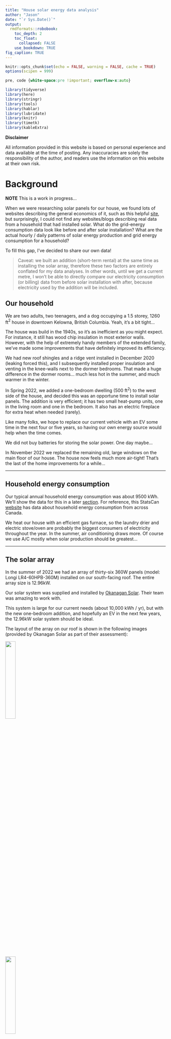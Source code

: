 ```yaml
---
title: "House solar energy data analysis"
author: "Jason"
date: "`r Sys.Date()`"
output: 
  rmdformats::robobook:
    toc_depth: 2
    toc_float: 
      collapsed: FALSE
    use_bookdown: TRUE
fig_caption: TRUE
---
```


```r
knitr::opts_chunk$set(echo = FALSE, warning = FALSE, cache = TRUE)
options(scipen = 999)
```

```css
pre, code {white-space:pre !important; overflow-x:auto}
```

```r
library(tidyverse)
library(here)
library(stringr)
library(tools)
library(hablar)
library(lubridate)
library(knitr)
library(timetk)
library(kableExtra)
```

**Disclaimer** 

All information provided in this website is based on personal experience and data available at the time of posting.  Any inaccuracies are solely the responsibility of the author, and readers use the information on this website at their own risk.

# Background

**NOTE** This is a work in progress...

When we were researching solar panels for our house, we found lots of websites describing the general economics of it, such as this helpful [site](https://ca.renogy.com/blog/what-is-the-average-solar-panels-roi-in-canada/), but surprisingly, I could not find any websites/blogs describing real data from a household that had installed solar.  What do the grid-energy consumption data look like before and after solar installation?  What are the actual hourly / daily patterns of solar energy production and grid energy consumption for a household? 

To fill this gap, I've decided to share our own data!  

>Caveat: we built an addition (short-term rental) at the same time as installing the solar array, therefore these two factors are entirely conflated for my data analyses.  In other words, until we get a current metre, I won't be able to directly compare our electricity consumption (or billing) data from before solar installation with after, because electricity used by the addition will be included.  

## Our household

We are two adults, two teenagers, and a dog occupying a 1.5 storey, 1260 ft$^{2}$ house in downtown Kelowna, British Columbia.  Yeah, it's a bit tight... 

The house was build in the 1940s, so it's as inefficient as you might expect. For instance, it still has wood chip insulation in most exterior walls. However, with the help of extremely handy members of the extended family, we've made some improvements that have definitely improved its efficiency.

We had new roof shingles and a ridge vent installed in December 2020 (leaking forced this), and I subsequently installed proper insulation and venting in the knee-walls next to the dormer bedrooms. That made a huge difference in the dormer rooms... much less hot in the summer, and much warmer in the winter.  

In Spring 2022, we added a one-bedroom dwelling (500 ft$^{2}$) to the west side of the house, and decided this was an opportune time to install solar panels. The addition is very efficient; it has two small heat-pump units, one in the living room and one in the bedroom.  It also has an electric fireplace for extra heat when needed (rarely).  

Like many folks, we hope to replace our current vehicle with an EV some time in the next four or five years, so having our own energy source would help when the time comes.  

We did not buy batteries for storing the solar power.  One day maybe...

In November 2022 we replaced the remaining old, large windows on the main floor of our house.  The house now feels much more air-tight!  That's the last of the home improvements for a while...

* * *

## Household energy consumption 

Our typical annual household energy consumption was about 9500 kWh. We'll show the data for this in a later [section](#hist_consumption).  For reference, this StatsCan [website](https://www150.statcan.gc.ca/t1/tbl1/en/tv.action?pid=2510006201&pickMembers%5B0%5D=1.1&pickMembers%5B1%5D=3.2&cubeTimeFrame.startYear=2017&cubeTimeFrame.endYear=2019&referencePeriods=20170101%2C20190101) has data about household energy consumption from across Canada.

We heat our house with an efficient gas furnace, so the laundry drier and electric stove/oven are probably the biggest consumers of electricity throughout the year. In the summer, air conditioning draws more. Of course we use A/C mostly when solar production should be greatest...  

* * *

## The solar array

In the summer of 2022 we had an array of thirty-six 360W panels (model: Longi LR4-60HPB-360M) installed on our south-facing roof. The entire array size is 12.96kW. 

Our solar system was supplied and installed by [Okanagan Solar](https://www.oksolarhomes.com).  Their team was amazing to work with.  

This system is large for our current needs (about 10,000 kWh / yr), but with the new one-bedroom addition, and hopefully an EV in the next few years, the 12.96kW solar system should be ideal.  

The layout of the array on our roof is shown in the following images (provided by Okanagan Solar as part of their assessment):  

![](./images/overhead_panels.png){width=25%}  

![](./images/angle_panels.png){width=25%}  

Note that the flatter part of the roof extends over our patio.  

An added benefit of covering the south-facing roof with solar panels: the kids' dormer bedrooms are even cooler in the summer, because the panels are intercepting the energy before they hit the roof tiles. 

## Installation cost

The array with installation, including some angled mounting brackets for our flatter roof, cost just under `$25K`. This does not include the extra electrical upgrades we needed, which we were going to have to do anyways for the addition and for accommodating a future EV charger.  These upgrades included a new 200A panel, and a new meter with a new location on our lot.  These latter upgrades cost us about `$8K`, including electricity hookup etc...

OK Solar led us through the Energy Audit process, which ultimately got us the full `$5K` rebate from the federal green homes initiative, plus the `$600` for the audit activities themselves.  

So, for the solar array installation, the net cost was under `$20K` after rebates, but not including electrical upgrades.

* * *

## Electricity supplier

Fortis BC is our electricity provider, and like most places in North America, we don't have a choice about who we purchase electricity from.

As described at their [website](https://www.fortisbc.com/about-us/corporate-information/regulatory-affairs/our-electricity-utility/electric-bcuc-submissions/electricity-rates), Fortis bills customers bi-monthly, as of 2023, they charge at a fixed rate of **\$0.13266 per kWh**, which increased to **\$0.1416013** in 2024, and **\$0.1496** in January 2025.

Be sure to consult their website to keep track of any updates to rates.  

**Net metering** 

Fortis BC has a [net metering program](https://www.fortisbc.com/services/electricity-services/generating-your-own-electricity/net-metering), in which any energy produced by the solar array that is not used immediately on site is put back into the grid, and Fortis keeps track of this and "banks" the kWh on the account. In theory, Fortis then uses these banked amounts against future bills.   

Their [website explains what a net-metering bill looks like](https://www.fortisbc.com/services/electricity-services/generating-your-own-electricity/net-metering/understanding-your-net-metering-electricity-bill#item5).  

If we happen to have anything left in our "bank" at the end of each March, then our account will get credited at a rate equivalent to what Fortis pays their providers. This should be close to ~~\$0.10 / kWh~~ (actually, it's only \$0.05374 / kWh, based on the [Rate Schedule 3808 Tranche 1 Energy Price](https://www.bchydro.com/content/dam/BCHydro/customer-portal/documents/corporate/tariff-filings/electric-tariff/bchydro-electric-tariff.pdf) that BC Hydro charges Fortis). We don't know what the rate will be in 2025.

* * *

# Consumption and Production Data

We officially started producing solar power on July 8, 2022, and net metering started on July 15, 2022.  So, between July 8 and July 15, the grid benefited from our solar output! 

## Solar energy production data

I have another [script](https://github.com/pitherj/home_solar/blob/main/scripts/wrangle_solar_data.Rmd) that imports the raw solar energy data files, downloaded from the [AP Systems website](https://www.apsystemsema.com), and wrangles them into an appropriate format.

```r
solar.data <- readr::read_csv("./outdata/solar_data.csv", show_col_types = FALSE)
```

Here's what the first few rows of the resulting data table looks like:

```r
solar.data
```

Let's visualize the data to check for errors:

```r

solar.data %>%
  ggplot(aes(x = date, y = kWh)) +
  geom_line(colour = "darkgrey") +
  labs(x = "Date", y = "kWh") +
  #  scale_x_date(date_breaks="1 month", date_labels="%b") +
  theme_bw()
```

Ah, we see a strange data point... investigating, this is a morning when I took the datalogger offline. The system automatically sums up the total kWh produced over the time period that it was offline.

```r
solar.data %>%
  filter(kWh > 30)
```

So for that day (August 30, 2022), we won't be able to use the hourly data for analysis.

But we can sum up the total kWh by day, and plot:

```r

solar.data %>%
  group_by(day) %>%
  summarise(total = sum(kWh, na.rm = TRUE)) %>%
  ggplot(aes(x = day, y = total)) +
  geom_line(colour = "darkgrey") +
  geom_point(shape = 1) +
    scale_x_date(date_breaks="4 month", date_labels="%b %y") +
  labs(x = "Date", y = "Daily solar energy production (kWh)") +
  ylim(0, 90)  +
  theme(axis.text.x = element_text(angle = 90, vjust = 0.5, hjust=1)) 
  #theme_bw()
```

And FYI, in 2022 Kelowna got an early start to winter... beginning of November saw more than 30cm of snow fall, and it STAYED!  Which meant that the solar panels were covered for the better part of 5 days.  I then cleared off a few of them (the steeper angled ones), and we saw a wee bit of sun.  However, from November through February each year, Kelowna tends to be very grey... the clouds settle in the valley and just stay here. But it's often sunny at higher elevation.  

* * *

## Grid energy consumption data

Another [script](https://github.com/pitherj/home_solar/blob/main/scripts/wrangle_electricity_data.Rmd) imports the raw Fortis energy consumption data for our account, downloaded from the FortisBC [website](www.fortisbc.com), and wrangles them into an appropriate format.  

Annoyingly, these data downloaded from the Fortis portal do not necessarily line up with what Fortis actually uses for billing calculations; this is because they rely on our meter to communicate with them, which doesn't always happen, in which case they estimate consumption for billing.

```r
consumption.data <- readr::read_csv("./outdata/fortis_data.csv", show_col_types = FALSE)
```

I was able to get hourly data going back to January 1, 2019.

```r
historical.data <- readr::read_csv(here::here("outdata", "fortis_historical_data.csv"), show_col_types = FALSE)
# bind
consumption.data <- dplyr::bind_rows(historical.data, consumption.data)
consumption.data <- consumption.data %>% rename(kw_solar_to_grid = kw_returned, kw_fortis_from_grid = kw_consumed)
```

Let's first look at last summer's data (2022), staring June 1st:

```r
consumption.data
```

Let's visualize the data to check for errors, first limiting the date to June 1 2022 and after:

```r

consumption.data %>%
  filter(!is.na(kw_fortis_from_grid), day > "2022-06-1") %>%
  ggplot(aes(x = day, y = kw_fortis_from_grid)) +
  geom_line(colour = "darkgrey") +
    scale_x_date(date_breaks="4 month", date_labels="%b %y") +
  labs(x = "Date", y = "Hourly energy consumption from grid (kWh)")  +
  theme(axis.text.x = element_text(angle = 90, vjust = 0.5, hjust=1)) 
  #theme_bw()
```

hmm, that's messy...  

Let's sum up the total kWh consumed by day, and visualize:

```r

consumption.data %>%
  filter(day > "2022-06-1") %>%
  group_by(day) %>%
  summarise(total_consumed = sum(kw_fortis_from_grid)) %>%
  ggplot(aes(x = day, y = total_consumed)) +
  geom_line(colour = "darkgrey") +
  geom_point(shape = 1) +
  lims(y = c(0,90)) +
  scale_x_date(date_breaks="4 month", date_labels="%b %y") +
  labs(x = "Date", y = "Daily energy consumption from grid (kWh)")  +
  theme(axis.text.x = element_text(angle = 90, vjust = 0.5, hjust=1)) 
  #theme_bw()
```

Note that the low consumption in June 2022 is due to data gaps, which are a mystery to Fortis. 

The substantial increase in energy consumption in November 2022 was from the combination of early winter/snow/cloud in Kelowna, and 3 weeks with our wonderfully handy in-laws living with us to do renos at our house.  So, over the first 3 weeks of November 2022, we were using more electricity than usual, and we had little sun for solar energy production. 

And in June 2024 we purchased a 2019 Chevy Bolt, so started charging this EV at home regularly.

Let's combine the data into one plot.

```r
if(max(consumption.data$day) <= max(solar.data$day)) {
all_data <- left_join(consumption.data, solar.data, by = c("day", "hour")) } else {
  all_data <- left_join(solar.data, consumption.data,by = c("day", "hour"))
}
```

```r

all_data %>%
    filter(day > "2022-06-1") %>%
  group_by(day) %>%
  summarise(total_consumed = sum(kw_fortis_from_grid, na.rm = TRUE),
            total_produced = sum(kWh, na.rm = TRUE),
            total_returned = kWh - kw_fortis_from_grid) %>%
  ggplot() +
  geom_line(aes(x = day, y = total_consumed), colour = "firebrick") +
  geom_point(aes(x = day, y = total_consumed), shape = 1, colour = "firebrick") +
  geom_line(aes(x = day, y = total_produced), colour = "blue") +
  geom_point(aes(x = day, y = total_produced), colour = "blue", shape = 1) +
  scale_x_date(date_breaks="4 month", date_labels="%b %y") +
    lims(y = c(0,90)) +
  labs(x = "Date", y = "Energy (kWh)") +
  theme(axis.text.x = element_text(angle = 90, vjust = 0.5, hjust=1)) 
  #theme_bw()
```
Lots more consumption with the addition of our EV... but boy are we saving money and emissions on gas!

* * *

## Historical data

Let's have a look at historical data for comparison

```r

consumption.data %>%
  #filter(day > "2022-06-1") %>%
  group_by(day) %>%
  summarise(total_consumed = sum(kw_fortis_from_grid)) %>%
  ggplot(aes(x = day, y = total_consumed)) +
  geom_line(colour = "darkgrey") +
  geom_point(shape = 1) +
  lims(y = c(0,90)) +
  scale_x_date(date_breaks="4 month", date_labels="%b %y") +
  labs(x = "Date", y = "Daily energy consumption from grid (kWh)") +
  theme(axis.text.x = element_text(angle = 90, vjust = 0.5, hjust=1)) 
  #theme_bw()
```


* * *

## Average annual consumption {#hist_consumption}

We have historical consumption data dating back to January 1st 2019.  So let's calculate annual consumption for the years since then, using the calendar year as the timeframe:

```r
annual_hist_cons <- consumption.data %>%
  mutate(year = lubridate::year(day)) %>%
  group_by(year) %>%
  summarise(tot_kWh_used = sum(kw_fortis_from_grid, na.rm = TRUE))
```

```r
kbl(annual_hist_cons, caption = "Historical annual (calendar year) electricity consumption.", 
    booktabs = TRUE, digits = c(0, 0)) %>% 
  kable_styling(latex_options = c("scale_down", "hold_position"), position = "center")
```

Averaging consumption for 2019 through 2021, `r round(mean(annual_hist_cons$tot_kWh_used[1:3]), 0)` kWh was our typical annual electricity consumption, which is a bit lower than average household consumption [across the country](https://www150.statcan.gc.ca/t1/tbl1/en/tv.action?pid=2510006201&pickMembers%5B0%5D=1.1&pickMembers%5B1%5D=3.2&cubeTimeFrame.startYear=2017&cubeTimeFrame.endYear=2019&referencePeriods=20170101%2C20190101).


* * *

## Calculate total production and consumption {#production}

Let's do some calculations on the hourly data.  Have a look a the data to start, taking a sample of records from July 28th, 2022:

```r
all_data <- all_data %>% rename(kw_solar_gross_produced = kWh)
all_data %>%
  filter(day > ymd("2022-07-28") & day <= ymd("2022-07-29") & hour > 5 & hour < 22) %>% 
  select(!date)
```

Aside from the obvious ones (day, hour, date) we have the following fields: 

* `kw_solar_to_grid` is the kWh from our solar system that we fed to the grid (data from Fortis). 
* `kw_fortis_from_grid` is the kWh that fortis logged as energy provided to us from the grid (data from Fortis). 
* `kw_solar_gross_produced` is the gross kWh produced by our solar system (data from the system). 

Focusing on the 14th hour record (2pm), we see that we produced 8.75 kWh of solar energy, and of that, 5.52 went to the grid. However, we also used 0.007 kWh of energy from the grid.  This means that at some specific time in that hour we weren't producing enough solar energy to cover the needs of our house... perhaps a cloud diminished solar production for 10-15 minutes, and during that time we needed to pull power from the grid.  

> It's important to note that the data from the solar array and the data from Fortis may not actually be temporally aligned perfectly. For instance, for the hour between 10am and 11am on a given day, the data associated with the solar array may actually be temporally offset from the data associated with Fortis.  This will likely be a source of error / uncertainty.

Let's calculate the energy that we consumed directly from our solar, and we'll call this `kw_consumed_from_solar`.

This is calculated as the gross solar produced (`kw_solar_gross_produced`) minus the energy returned to the grid (`kw_solar_to_grid`).

We'll then calculate the total energy consumed (`tot_kw_consumed`), which equals `kw_consumed_from_solar` plus `kw_fortis_from_grid`.

```r
all_data <- all_data %>%
  replace_na(list(kw_solar_gross_produced = 0)) %>%
  mutate(kw_consumed_from_solar = kw_solar_gross_produced - kw_solar_to_grid,
         tot_kw_consumed = kw_consumed_from_solar + kw_fortis_from_grid) 
```

```r
all_data %>%
  filter(day > ymd("2022-07-28") & day <= ymd("2022-07-29") & hour > 5 & hour < 22)
```

Next we'll calculate some summary statistics...

* * *

## Summary data

From July 8th 2022 to `r max(all_data$day)` (last day of data), let's calculate how much: 

* total energy consumed from grid (`total_kw_fortis_from_grid`)
* total solar energy returned to grid (`total_kw_solar_to_grid`)
* gross solar energy we've produced (`total_kw_solar_gross_produced`)
* solar energy used directly in house (`total_kw_solar_used`)
* total energy consumed (sum of energy from Fortis and from solar) (`total_kw_consumed`)

```r
begin.tot <- all_data %>%
  filter(day >= ymd("2022-07-08")) %>%
  summarise(total_kw_fortis_from_grid  = sum(kw_fortis_from_grid, na.rm = TRUE),
            total_kw_solar_to_grid = sum(kw_solar_to_grid, na.rm = TRUE),
            total_kw_solar_gross_produced = sum(kw_solar_gross_produced, na.rm = TRUE),
            total_kw_solar_used = sum(kw_consumed_from_solar, na.rm = TRUE),
            total_kw_consumed = sum(kw_fortis_from_grid, na.rm = TRUE) + sum(kw_consumed_from_solar, na.rm = TRUE))
```

```r
kbl(t(begin.tot), caption = "Summary of energy production and consumption from July 8 2022 onward.", 
    booktabs = TRUE, digits = c(2), col.names = "kWh") %>% 
  kable_styling(latex_options = c("scale_down", "hold_position"), position = "center")
```

Do the same for when we started net metering (July 15)

```r
begin.tot2 <- all_data %>%
  filter(day >= ymd("2022-07-15")) %>%
  summarise(total_kw_fortis_from_grid  = sum(kw_fortis_from_grid, na.rm = TRUE),
            total_kw_solar_to_grid = sum(kw_solar_to_grid, na.rm = TRUE),
            total_kw_solar_gross_produced = sum(kw_solar_gross_produced, na.rm = TRUE),
            total_kw_solar_used = sum(kw_consumed_from_solar, na.rm = TRUE),
            total_kw_consumed = sum(kw_fortis_from_grid, na.rm = TRUE) + sum(kw_consumed_from_solar, na.rm = TRUE))
```

```r
kbl(t(begin.tot2), caption = "Summary of energy production and consumption from July 15 2022 onward.", 
    booktabs = TRUE, digits = c(2), col.names = c("kWh")) %>% 
  kable_styling(latex_options = c("scale_down", "hold_position"), position = "left")
```


Now do for one full year of data, December 16 2022 through December 15, 2023 inclusive.

```r
year.tot <- all_data %>%
  filter(day >= ymd("2022-12-16") & day <= ymd("2023-12-15")) %>%
  summarise(total_kw_fortis_from_grid  = sum(kw_fortis_from_grid, na.rm = TRUE),
            total_kw_solar_to_grid = sum(kw_solar_to_grid, na.rm = TRUE),
            total_kw_solar_gross_produced = sum(kw_solar_gross_produced, na.rm = TRUE),
            total_kw_solar_used = sum(kw_consumed_from_solar, na.rm = TRUE),
            total_kw_consumed = sum(kw_fortis_from_grid, na.rm = TRUE) + sum(kw_consumed_from_solar, na.rm = TRUE))
```

```r
kbl(t(year.tot), caption = "Summary of energy production and consumption from December 16 2022 through December 15, 2023.", 
    booktabs = TRUE, digits = c(2), col.names = "kWh") %>% 
  kable_styling(latex_options = c("scale_down", "hold_position"), position = "center")
```

So over our previous full year, we produced `r year.tot$total_kw_solar_gross_produced` kWh of energy, and consumed `r year.tot$total_kw_consumed` kWh.  We thus produced an excess of `r year.tot$total_kw_solar_gross_produced - year.tot$total_kw_consumed` kWh.  

* * *

# Electric Vehicle in 2024

In June 2024 we got a 2019 Chevy Bolt (battery replaced in 2021), and we installed a charger that was operational in July 2024. So, this represents a new draw of electricity.

In this figure we saw earlier, we can see this new electricity usage:

```r

consumption.data %>%
  filter(day > "2022-06-1") %>%
  group_by(day) %>%
  summarise(total_consumed = sum(kw_fortis_from_grid)) %>%
  ggplot(aes(x = day, y = total_consumed)) +
  geom_line(colour = "darkgrey") +
  geom_point(shape = 1) +
  lims(y = c(0,90)) +
  scale_x_date(date_breaks="4 month", date_labels="%b %y") +
  labs(x = "Date", y = "Daily energy consumption from grid (kWh)")  +
  theme(axis.text.x = element_text(angle = 90, vjust = 0.5, hjust=1)) 
  #theme_bw()
```

* * *

# 2024 usage

Evaluate usage for December 16, 2023 through December 15 2024:

```r
year2023_24.tot <- all_data %>%
  filter(day >= ymd("2023-12-16") & day <= ymd("2024-12-15")) %>%
  summarise(total_kw_fortis_from_grid  = sum(kw_fortis_from_grid, na.rm = TRUE),
            total_kw_solar_to_grid = sum(kw_solar_to_grid, na.rm = TRUE),
            total_kw_solar_gross_produced = sum(kw_solar_gross_produced, na.rm = TRUE),
            total_kw_solar_used = sum(kw_consumed_from_solar, na.rm = TRUE),
            total_kw_consumed = sum(kw_fortis_from_grid, na.rm = TRUE) + sum(kw_consumed_from_solar, na.rm = TRUE))
```

```r
kbl(t(year2023_24.tot), caption = "Summary of energy production and consumption from December 16 2022 through December 15, 2023.", 
    booktabs = TRUE, digits = c(2), col.names = "kWh") %>% 
  kable_styling(latex_options = c("scale_down", "hold_position"), position = "center")
```

So over our last full calendar year, we produced `r year2023_24.tot$total_kw_solar_gross_produced` kWh of energy, and consumed `r year2023_24.tot$total_kw_consumed` kWh.  We thus produced an excess of `r year2023_24.tot$total_kw_solar_gross_produced - year2023_24.tot$total_kw_consumed` kWh.   


* * *

# Check bill and net metering numbers

A reminder of the amounts for the total period, July 15, 2022 through `r max(all_data$day)` (last day of data):

```r
final_summary <- all_data %>%
  filter(day >= ymd("2022-07-15") & day <= max(all_data$day)) %>%
  summarise(total_kw_fortis_from_grid  = sum(kw_fortis_from_grid, na.rm = TRUE),
            total_kw_solar_to_grid = sum(kw_solar_to_grid, na.rm = TRUE),
            total_kw_solar_gross_produced = sum(kw_solar_gross_produced, na.rm = TRUE),
            total_kw_solar_used = sum(kw_consumed_from_solar, na.rm = TRUE),
            total_kw_consumed = sum(kw_fortis_from_grid, na.rm = TRUE) + sum(kw_consumed_from_solar, na.rm = TRUE))
```


```r
kbl(t(final_summary), caption = paste("Summary of energy production and consumption from 2022-07-15 to", max(all_data$day)), 
    booktabs = TRUE, digits = c(2), col.names = "kWh") %>% 
  kable_styling(latex_options = c("scale_down", "hold_position"), position = "center")
```


```r
latest.bill.bank.number <- 209
```

Our latest bill (from Jan 16 2025 to March 16, 2025) shows our net metering "bank" has a balance of `r latest.bill.bank.number` kWh.  

At 2023 fiscal-year-end (March 31, 2023) we had 1702kWh left in our bank, and we got a refund (at \$0.05374/kWh) of \$91.47.

* * *

# Consumption and savings through calendar year of 2023 

We need to calculate total consumption (Fortis-metered energy use, IN ADDITION to the energy we drew directly from our solar, which Fortis would not have recorded) for a year, and for simplicity, we'll start at January 1, 2023, when Fortis introduced the new rate of `$0.13266/kWh`.  

```r
consumed.2023 <- all_data %>%
  filter(day >= ymd("2023-01-01") & day <= "2023-12-31") %>%
  summarise(tot_kwh_consumed = sum(tot_kw_consumed, na.rm = TRUE))
```

In 2023 we consumed a total of `r consumed.2023` kWh of energy.

At the rate of `$0.13266/kWh`, that would have cost us `r round(consumed.2023 * 0.13266, 2)` dollars.

What did we actually pay?  A total of $188.93 (including 5% GST).  That's a savings of `r round(consumed.2023 * 0.13266 - 188.93, 2)` dollars.  

HOWEVER, it is likely that in 2024 we will not pay anything for electricity, because we have enough banked energy from 2023 to get us through to spring.  If that's true, and combined with the rate increase to `$0.1416013 / kWh` then we'll save `r round(consumed.2023 * 0.1416013, 2)` dollars in 2024, assuming the same amount of energy consumed as in 2023.  

But we have to account for the cost of financing the loan too...

Over a calendar year, the portion of our loan payments attributable to the solar is about `$1165.56`.  So, in 2023, we saved **`r round(consumed.2023 * 0.13266 - 188.93, 2) - 1165.56`** after all costs.  In 2024, we can anticipate those savings to increase to **`r round(consumed.2023 * 0.1416013, 2) - 1165.56`**.  

**UPDATE MAY 21 2024**

We received our last bill of the fiscal year (April 2023 - March 2024), and as anticipated, did not pay for any electricity over that period.  We had 1702 kWh left in our bank on March 31st 2024, and for this we were credited 1702 x \$0.05374 = \$91.47.  And for the period April 1st to May 16th, 2024, we have already banked 1736 kWh!

* * *

# Estimating the break-even point

TO BE COMPLETED

